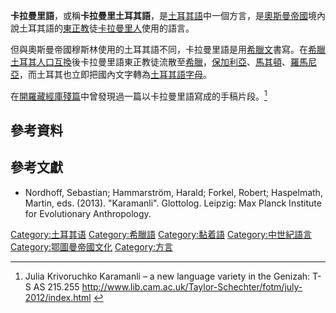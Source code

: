 {{Infobox language
|name=卡拉曼里語
|nativename=Karamanlıca - Karamanlı Türkçesi
|states=[[希臘|希臘]]、[[保加利亞|保加利亞]]、[[羅馬尼亞|羅馬尼亞]]、[[馬其頓|馬其頓]]、[[土耳其|土耳其]]
|era=19世紀
|familycolor=Altaic
|fam1=[[突厥語族|突厥語族]]
|fam2=[[烏古斯語支|烏古斯語支]]
|fam3=[[土耳其語|土耳其語]]
|script=[[希臘字母|希臘字母]]
|isoexception=方言
|glotto=kara1469
|glottorefname=Karamanli
}}

'''卡拉曼里語'''，或稱'''卡拉曼里土耳其語'''，是[[土耳其語|土耳其語]]中一個方言，是[[奧斯曼帝國|奧斯曼帝國]]境內說土耳其語的[[東正教|東正教]]徒[[卡拉曼里人|卡拉曼里人]]使用的語言。

但與奧斯曼帝國穆斯林使用的土耳其語不同，卡拉曼里語是用[[希臘文|希臘文]]書寫。在[[希臘土耳其人口互換|希臘土耳其人口互換]]後卡拉曼里語東正教徒流散至[[希臘|希臘]]，[[保加利亞|保加利亞]]、[[馬其頓|馬其頓]]、[[羅馬尼亞|羅馬尼亞]]，而土耳其也立即把國內文字轉為[[土耳其語字母|土耳其語字母]]。

在[[開羅藏經庫殘篇|開羅藏經庫殘篇]]中曾發現過一篇以卡拉曼里語寫成的手稿片段。<ref>Julia Krivoruchko Karamanli – a new language variety in the Genizah: T-S AS 215.255 http://www.lib.cam.ac.uk/Taylor-Schechter/fotm/july-2012/index.html {{Wayback|url=http://www.lib.cam.ac.uk/Taylor-Schechter/fotm/july-2012/index.html |date=20161027044328 }}</ref>

== 參考資料 ==
{{reflist}}

== 參考文獻 ==
* Nordhoff, Sebastian; Hammarström, Harald; Forkel, Robert; Haspelmath, Martin, eds. (2013). "Karamanli". Glottolog. Leipzig: Max Planck Institute for Evolutionary Anthropology.

{{Turkic languages|state=expanded}}
{{Authority control}}

[[Category:土耳其语|Category:土耳其语]]
[[Category:希臘語|Category:希臘語]]
[[Category:黏着語|Category:黏着語]]
[[Category:中世紀語言|Category:中世紀語言]]
[[Category:鄂圖曼帝國文化|Category:鄂圖曼帝國文化]]
[[Category:方言|Category:方言]]